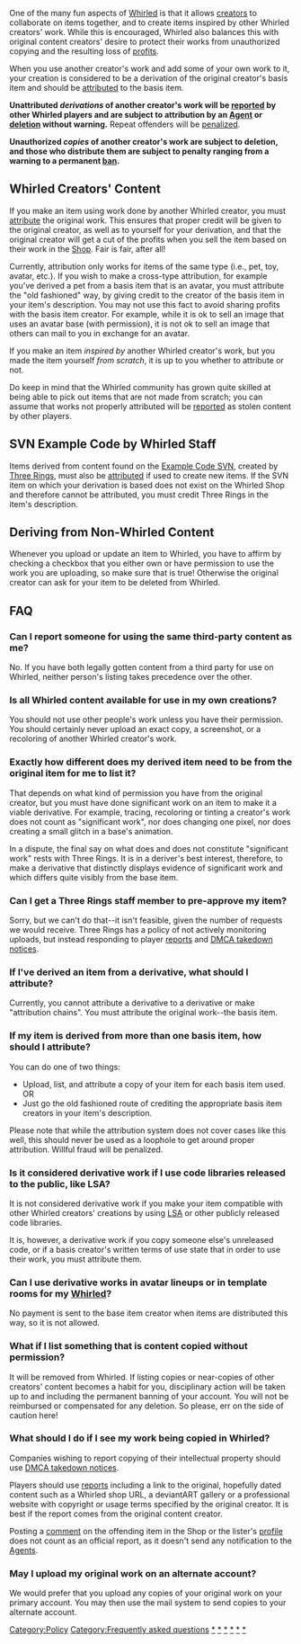 One of the many fun aspects of [[Whirled]] is that it allows [[Portal:Creators|creators]] to collaborate on items together, and to create items inspired by other Whirled creators' work.  While this is encouraged, Whirled also balances this with original content creators' desire to protect their works from unauthorized copying and the resulting loss of [[currency|profits]].

When you use another creator's work and add some of your own work to it, your creation is considered to be a derivation of the original creator's basis item and should be [[attribution|attributed]] to the basis item.

'''Unattributed ''derivations'' of another creator's work will be [[report|reported]] by other Whirled players and are subject to attribution by an [[Agent]] or [[item deletion|deletion]] without warning.'''  Repeat offenders will be [[ban|penalized]].

'''Unauthorized ''copies'' of another creator's work are subject to deletion, and those who distribute them are subject to penalty ranging from a warning to a permanent [[ban]].'''

==Whirled Creators' Content==
If you make an item using work done by another Whirled creator, you must [[attribution|attribute]] the original work.  This ensures that proper credit will be given to the original creator, as well as to yourself for your derivation, and that the original creator will get a cut of the profits when you sell the item based on their work in the [[Shop]].  Fair is fair, after all!

Currently, attribution only works for items of the same type (i.e., pet, toy, avatar, etc.).  If you wish to make a cross-type attribution, for example you've derived a pet from a basis item that is an avatar, you must attribute the "old fashioned" way, by giving credit to the creator of the basis item in your item's description. You may not use this fact to avoid sharing profits with the basis item creator.  For example, while it is ok to sell an image that uses an avatar base (with permission), it is not ok to sell an image that others can mail to you in exchange for an avatar.

If you make an item ''inspired by'' another Whirled creator's work, but you made the item yourself ''from scratch'', it is up to you whether to attribute or not.  

Do keep in mind that the Whirled community has grown quite skilled at being able to pick out items that are not made from scratch; you can assume that works not properly attributed will be [[report|reported]] as stolen content by other players.

==SVN Example Code by Whirled Staff==
Items derived from content found on the [[SVN FAQ|Example Code SVN]], created by [[Three Rings]], must also be [[attribution|attributed]] if used to create new items.  If the SVN item on which your derivation is based does not exist on the Whirled Shop and therefore cannot be attributed, you must credit Three Rings in the item's description.

==Deriving from Non-Whirled Content==
Whenever you upload or update an item to Whirled, you have to affirm by checking a checkbox that you either own or have permission to use the work you are uploading, so make sure that is true!  Otherwise the original creator can ask for your item to be deleted from Whirled.

==FAQ==
=== Can I report someone for using the same third-party content as me? ===
No. If you have both legally gotten content from a third party for use on Whirled, neither person's listing takes precedence over the other.

=== Is all Whirled content available for use in my own creations? ===
You should not use other people's work unless you have their permission.  You should certainly never upload an exact copy, a screenshot, or a recoloring of another Whirled creator's work.  

=== Exactly how different does my derived item need to be from the original item for me to list it? ===
That depends on what kind of permission you have from the original creator, but you must have done significant work on an item to make it a viable derivative.  For example, tracing, recoloring or tinting a creator's work does not count as "significant work", nor does changing one pixel, nor does creating a small glitch in a base's animation.  

In a dispute, the final say on what does and does not constitute "significant work" rests with Three Rings.  It is in a deriver's best interest, therefore, to make a derivative that distinctly displays evidence of significant work and which differs quite visibly from the base item.

=== Can I get a Three Rings staff member to pre-approve my item? ===
Sorry, but we can't do that--it isn't feasible, given the number of requests we would receive.  Three Rings has a policy of not actively monitoring uploads, but instead responding to player [[report|reports]] and [[DMCA Policy|DMCA takedown notices]].

=== If I've derived an item from a derivative, what should I attribute? ===
Currently, you cannot attribute a derivative to a derivative or make "attribution chains".  You must attribute the original work--the basis item.

=== If my item is derived from more than one basis item, how should I attribute? ===
You can do one of two things:
* Upload, list, and attribute a copy of your item for each basis item used.  OR
* Just go the old fashioned route of crediting the appropriate basis item creators in your item's description.

Please note that while the attribution system does not cover cases like this well, this should never be used as a loophole to get around proper attribution.  Willful fraud will be penalized.

=== Is it considered derivative work if I use code libraries released to the public, like LSA? ===
It is not considered derivative work if you make your item compatible with other Whirled creators' creations by using [[LSA]] or other publicly released code libraries.  

It is, however, a derivative work if you copy someone else's unreleased code, or if a basis creator's written terms of use state that in order to use their work, you must attribute them.

=== Can I use derivative works in avatar lineups or in template rooms for my [[Create_Whirleds | Whirled]]? ===
No payment is sent to the base item creator when items are distributed this way, so it is not allowed. 

=== What if I list something that is content copied without permission? ===
It will be removed from Whirled.  If listing copies or near-copies of other creators' content becomes a habit for you, disciplinary action will be taken up to and including the permanent banning of your account.  You will not be reimbursed or compensated for any deletion.  So please, err on the side of caution here!

=== What should I do if I see my work being copied in Whirled? ===
Companies wishing to report copying of their intellectual property should use [[DMCA Policy|DMCA takedown notices]].

Players should use [[report|reports]] including a link to the original, hopefully dated content such as a Whirled shop URL, a deviantART gallery or a professional website with copyright or usage terms specified by the original creator.  It is best if the report comes from the original content creator.

Posting a [[comment]] on the offending item in the Shop or the lister's [[profile]] does not count as an official report, as it doesn't send any notification to the [[Agent|Agents]].

[[Category:Policy]][[Category:Frequently asked questions]][[Category:Game tutorials|*]][[Category:Avatar tutorials|*]][[Category:Pet tutorials|*]][[Category:Toy tutorials|*]][[Category:Furniture tutorials|*]][[Category:Backdrop tutorials|*]]

=== May I upload my original work on an alternate account? ===
We would prefer that you upload any copies of your original work on your primary account.  You may then use the mail system to send copies to your alternate account.